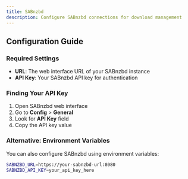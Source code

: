 ```yaml
---
title: SABnzbd
description: Configure SABnzbd connections for download management
---
```


<MultiServiceConfig serviceType="sabnzbd" serviceName="SABnzbd" />

## Configuration Guide

### Required Settings

- **URL**: The web interface URL of your SABnzbd instance
- **API Key**: Your SABnzbd API key for authentication

### Finding Your API Key

1. Open SABnzbd web interface
2. Go to **Config** > **General**
3. Look for **API Key** field
4. Copy the API key value

### Alternative: Environment Variables

You can also configure SABnzbd using environment variables:

```bash
SABNZBD_URL=https://your-sabnzbd-url:8080
SABNZBD_API_KEY=your_api_key_here
```